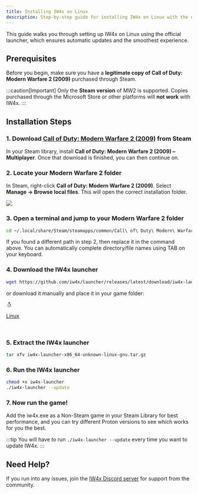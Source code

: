 ```yaml
---
title: Installing IW4x on Linux
description: Step-by-step guide for installing IW4x on Linux with the official launcher.
---
```


This guide walks you through setting up IW4x on Linux using the official launcher, which ensures automatic updates and the smoothest experience.

## Prerequisites

Before you begin, make sure you have a **legitimate copy of Call of Duty: Modern Warfare 2 (2009)** purchased through Steam.

:::caution[Important]
Only the **Steam version** of MW2 is supported. Copies purchased through the Microsoft Store or other platforms will **not work** with IW4x.
:::

## Installation Steps

### 1. Download [Call of Duty: Modern Warfare 2 (2009)](https://store.steampowered.com/app/10180/Call_of_Duty_Modern_Warfare_2_2009/) from Steam
In your Steam library, install **Call of Duty: Modern Warfare 2 (2009) – Multiplayer**. Once that download is finished, you can then continue on.

### 2. Locate your Modern Warfare 2 folder
In Steam, right-click **Call of Duty: Modern Warfare 2 (2009)**. Select **Manage → Browse local files**. This will open the correct installation folder.

<img src="/src/assets/manage_files.webp"></img>

### 3. Open a terminal and jump to your Modern Warfare 2 folder
```bash
cd ~/.local/share/Steam/steamapps/common/Call\ of\ Duty\ Modern\ Warfare\ 2
```

If you found a different path in step 2, then replace it in the command above. You can automatically complete directory/file names using TAB on your keyboard.

### 4. Download the IW4x launcher
```bash
wget https://github.com/iw4x/launcher/releases/latest/download/iw4x-launcher-x86_64-unknown-linux-gnu.tar.gz
```

or download it manually and place it in your game folder:

<a class="sl-link-button not-content primary astro-xwgiixxa" 
href="https://github.com/iw4x/launcher/releases/latest/download/iw4x-launcher-x86_64-unknown-linux-gnu.tar.gz"> 
<svg aria-hidden="true" class="astro-xwgiixxa astro-c6vsoqas" width="16" height="16" viewBox="0 0 24 24" fill="currentColor" style="--sl-icon-size: 1.5rem;"><path d="M19.7 17.6c-.1-.2-.2-.4-.2-.6 0-.4-.2-.7-.5-1-.1-.1-.3-.2-.4-.2.6-1.8-.3-3.6-1.3-4.9-.8-1.2-2-2.1-1.9-3.7 0-1.9.2-5.4-3.3-5.1-3.6.2-2.6 3.9-2.7 5.2 0 1.1-.5 2.2-1.3 3.1-.2.2-.4.5-.5.7-1 1.2-1.5 2.8-1.5 4.3-.2.2-.4.4-.5.6-.1.1-.2.2-.2.3-.1.1-.3.2-.5.3-.4.1-.7.3-.9.7-.1.3-.2.7-.1 1.1.1.2.1.4 0 .7-.2.4-.2.9 0 1.4.3.4.8.5 1.5.6.5 0 1.1.2 1.6.4.5.3 1.1.5 1.7.5.3 0 .7-.1 1-.2.3-.2.5-.4.6-.7.4 0 1-.2 1.7-.2.6 0 1.2.2 2 .1 0 .1 0 .2.1.3.2.5.7.9 1.3 1h.2c.8-.1 1.6-.5 2.1-1.1.4-.4.9-.7 1.4-.9.6-.3 1-.5 1.1-1 .1-.7-.1-1.1-.5-1.7zM12.8 4.8c.6.1 1.1.6 1 1.2 0 .3-.1.6-.3.9h-.1c-.2-.1-.3-.1-.4-.2.1-.1.1-.3.2-.5 0-.4-.2-.7-.4-.7-.3 0-.5.3-.5.7v.1c-.1-.1-.3-.1-.4-.2V6c-.1-.5.3-1.1.9-1.2zm-.3 2c.1.1.3.2.4.2.1 0 .3.1.4.2.2.1.4.2.4.5s-.3.6-.9.8c-.2.1-.3.1-.4.2-.3.2-.6.3-1 .3-.3 0-.6-.2-.8-.4-.1-.1-.2-.2-.4-.3-.1-.1-.3-.3-.4-.6 0-.1.1-.2.2-.3.3-.2.4-.3.5-.4l.1-.1c.2-.3.6-.5 1-.5.3.1.6.2.9.4zM10.4 5c.4 0 .7.4.8 1.1v.2c-.1 0-.3.1-.4.2v-.2c0-.3-.2-.6-.4-.5-.2 0-.3.3-.3.6 0 .2.1.3.2.4 0 0-.1.1-.2.1-.2-.2-.4-.5-.4-.8 0-.6.3-1.1.7-1.1zm-1 16.1c-.7.3-1.6.2-2.2-.2-.6-.3-1.1-.4-1.8-.4-.5-.1-1-.1-1.1-.3-.1-.2-.1-.5.1-1 .1-.3.1-.6 0-.9-.1-.3-.1-.5 0-.8.1-.3.3-.4.6-.5.3-.1.5-.2.7-.4.1-.1.2-.2.3-.4.3-.4.5-.6.8-.6.6.1 1.1 1 1.5 1.9.2.3.4.7.7 1 .4.5.9 1.2.9 1.6 0 .5-.2.8-.5 1zm4.9-2.2c0 .1 0 .1-.1.2-1.2.9-2.8 1-4.1.3l-.6-.9c.9-.1.7-1.3-1.2-2.5-2-1.3-.6-3.7.1-4.8.1-.1.1 0-.3.8-.3.6-.9 2.1-.1 3.2 0-.8.2-1.6.5-2.4.7-1.3 1.2-2.8 1.5-4.3.1.1.1.1.2.1.1.1.2.2.3.2.2.3.6.4.9.4h.1c.4 0 .8-.1 1.1-.4.1-.1.2-.2.4-.2.3-.1.6-.3.9-.6.4 1.3.8 2.5 1.4 3.6.4.8.7 1.6.9 2.5.3 0 .7.1 1 .3.8.4 1.1.7 1 1.2H18c0-.3-.2-.6-.9-.9-.7-.3-1.3-.3-1.5.4-.1 0-.2.1-.3.1-.8.4-.8 1.5-.9 2.6.1.4 0 .7-.1 1.1zm4.6.6c-.6.2-1.1.6-1.5 1.1-.4.6-1.1 1-1.9.9-.4 0-.8-.3-.9-.7-.1-.6-.1-1.2.2-1.8.1-.4.2-.7.3-1.1.1-1.2.1-1.9.6-2.2 0 .5.3.8.7 1 .5 0 1-.1 1.4-.5h.2c.3 0 .5 0 .7.2.2.2.3.5.3.7 0 .3.2.6.3.9.5.5.5.8.5.9-.1.2-.5.4-.9.6zm-9-12c-.1 0-.1 0-.1.1 0 0 0 .1.1.1s.1.1.1.1c.3.4.8.6 1.4.7.5-.1 1-.2 1.5-.6l.6-.3c.1 0 .1-.1.1-.1 0-.1 0-.1-.1-.1-.2.1-.5.2-.7.3-.4.3-.9.5-1.4.5-.5 0-.9-.3-1.2-.6-.1 0-.2-.1-.3-.1z"></path></svg> <p>Linux</p>  
</a>

### 5. Extract the IW4x launcher
```bash
tar xfv iw4x-launcher-x86_64-unknown-linux-gnu.tar.gz
```

### 6. Run the IW4x launcher
```bash
chmod +x iw4x-launcher
./iw4x-launcher --update
```

### 7. Now run the game!
Add the iw4x.exe as a Non-Steam game in your Steam Library for best performance, and you can try different Proton versions to see which works for you the best.

:::tip
You will have to run `./iw4x-launcher --update` every time you want to update IW4x.
:::

## Need Help?

If you run into any issues, join the [IW4x Discord server](https://discord.gg/your-invite) for support from the community.